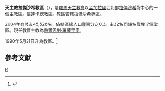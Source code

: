 {{Infobox Roman Catholic diocese
|Roman Catholic Diocese of = 天主教拉傑沙希教區
|Latin name of diocese = Dioecesis Raishahiensis
|image =
|caption = 
|location = [[孟加拉國|孟加拉國]]
|territory = [[拉傑沙希專區|拉傑沙希專區]]
|population = 45,526
|rite = [[罗马礼|罗马礼]]
|patron = 
|province = 
|established = 1990年
|cathedral = [[善牧主教座堂_(拉傑沙希)|善牧主教座堂]]
|co-cathedral =
|leadership = 主教
|website = 
|pope = 
|patriarch= 
|metropolitan =  
|ordinary = [[熱爾瓦削‧羅薩里奧|熱爾瓦削‧羅薩里奧]]
|coadjutor archbishop =
|coadjutor bishop =
|auxiliary = 
|emeritus =
}}

'''天主教拉傑沙希教區'''（{{lang-la|Dioecesis Raishahiensis}}），是[[羅馬天主教會|羅馬天主教會]]以[[孟加拉國|孟加拉國]]西北部[[拉傑沙希|拉傑沙希]]為中心的一個主教區。屬[[天主教達卡總教區|達卡總教區]]。教區管轄[[拉傑沙希專區|拉傑沙希專區]]。
 
2004年有教友45,526名，佔轄區總人口僅百分之0.3。由32名司鐸名管理17個堂區。現任教區主教為[[熱爾瓦削‧羅薩里奧|熱爾瓦削‧羅薩里奧]]。

1990年5月21日升為教區。<ref name="D">{{Cite web |url=http://www.vatican.va/holy_father/john_paul_ii/apost_constitutions/documents/hf_jp-ii_apc_19900519_raishahiensis_lt.html |title=升為教區的宗座憲令 |access-date=2012-03-18 |archive-date=2014-05-18 |archive-url=https://web.archive.org/web/20140518002406/http://www.vatican.va/holy_father/john_paul_ii/apost_constitutions/documents/hf_jp-ii_apc_19900519_raishahiensis_lt.html |dead-url=no }}</ref>

==參考文獻==
{{reflist}}
[[Category:孟加拉國天主教教區|R]]
{{天主教孟加拉教區}}